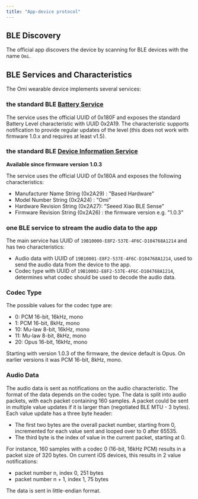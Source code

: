 ```yaml
---
title: "App-device protocol"
---
```


## BLE Discovery

The official app discovers the device by scanning for BLE devices with the name `Omi`.

## BLE Services and Characteristics

The Omi wearable device implements several services:

### the standard BLE [Battery Service](https://www.bluetooth.com/specifications/specs/battery-service)

The service uses the official UUID of 0x180F and exposes the standard Battery Level characteristic with UUID 0x2A19. The characteristic supports notification to provide regular updates of the level (this does not work with firmware 1.0.x and requires at least v1.5).

### the standard BLE [Device Information Service](https://www.bluetooth.com/specifications/specs/device-information-service/)[​](#the-standard-ble-device-information-service "Direct link to the-standard-ble-device-information-service")

**Available since firmware version 1.0.3**

The service uses the official UUID of 0x180A and exposes the following characteristics:

* Manufacturer Name String (0x2A29) : "Based Hardware"
* Model Number String (0x2A24) : "Omi"
* Hardware Revision String (0x2A27): "Seeed Xiao BLE Sense"
* Firmware Revision String (0x2A26) : the firmware version e.g. "1.0.3"

### one BLE service to stream the audio data to the app[​](#one-ble-service-to-stream-the-audio-data-to-the-app "Direct link to one BLE service to stream the audio data to the app")

The main service has UUID of `19B10000-E8F2-537E-4F6C-D104768A1214` and has two characteristics:

* Audio data with UUID of `19B10001-E8F2-537E-4F6C-D104768A1214`, used to send the audio data from the device to the app.
* Codec type with UUID of `19B10002-E8F2-537E-4F6C-D104768A1214`, determines what codec should be used to decode the audio data.

### Codec Type

The possible values for the codec type are:

* 0: PCM 16-bit, 16kHz, mono
* 1: PCM 16-bit, 8kHz, mono
* 10: Mu-law 8-bit, 16kHz, mono
* 11: Mu-law 8-bit, 8kHz, mono
* 20: Opus 16-bit, 16kHz, mono

Starting with version 1.0.3 of the firmware, the device default is Opus. On earlier versions it was PCM 16-bit, 8kHz, mono.

### Audio Data

The audio data is sent as notifications on the audio characteristic. The format of the data depends on the codec type. The data is split into audio packets, with each packet containing 160 samples. A packet could be sent in multiple value updates if it is larger than (negotiated BLE MTU - 3 bytes). Each value update has a three byte header:

* The first two bytes are the overall packet number, starting from 0, incremented for each value sent and looped over to 0 after 65535.
* The third byte is the index of value in the current packet, starting at 0.

For instance, 160 samples with a codec 0 (16-bit, 16kHz PCM) results in a packet size of 320 bytes. On current iOS devices, this results in 2 value notifications:

* packet number n, index 0, 251 bytes
* packet number n + 1, index 1, 75 bytes

The data is sent in little-endian format.
